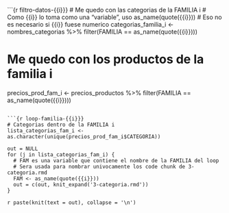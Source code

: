 <!-- Codigo para poner una imagen en el encabezado que depende de la FAMILIA -->
<!-- {{i}} indica el nombre de la familia en cada iteracion del loop/bucle -->
<!-- Las imagenes se deben guardar, en este caso, dentro de img/head -->

<!-- \fancyhead[C]{\includegraphics{img/head/{{i}}.jpg}} -->

<!-- Codigo para poner una imagen en el pie de pagina que depende de la FAMILIA -->
<!-- {{i}} indica el nombre de la familia en cada iteracion del loop/bucle -->
<!-- En este caso la imagen se pone en el lado izquierdo,  -->
<!-- para poner en el derecho el numero de pagina -->

<!-- \lfoot{\includegraphics{img/foot/{{i}}.jpg}} -->

<!-- Numero de pagina a la derecha -->
\rfoot{\thepage}

<!-- Codigo usado para separar FAMILIAS -->
\begin{tcolorbox}
  \textsc{\huge{\textbf{\textcolor{yellow}{ {{i}} }}}}
\end{tcolorbox}

<!-- En el nombre del siguiente code chunk uso {{i}} porque  -->
<!-- si no me tira error de duplicate chunk name -->

```{r filtro-datos-{{i}}}
# Me quedo con las categorias de la FAMILIA i
# Como {{i}} lo toma como una "variable", uso as_name(quote({{i}}))
# Eso no es necesario si {{i}} fuese numerico
categorias_familia_i <- nombres_categorias %>% 
  filter(FAMILIA == as_name(quote({{i}})))

# Me quedo con los productos de la familia i
precios_prod_fam_i <- precios_productos %>% 
  filter(FAMILIA == as_name(quote({{i}})))
```

```{r loop-familia-{{i}}}
# Categorias dentro de la FAMILIA i
lista_categorias_fam_i <- as.character(unique(precios_prod_fam_i$CATEGORIA))

out = NULL
for (j in lista_categorias_fam_i) {
  # FAM es una variable que contiene el nombre de la FAMILIA del loop
  # Sera usada para nombrar univocamente los code chunk de 3-categoria.rmd
  FAM <- as_name(quote({{i}}))
  out = c(out, knit_expand('3-categoria.rmd'))
}
```

`r paste(knit(text = out), collapse = '\n')`

<!-- Cada FAMILIA empieza en una pagina nueva -->

\newpage